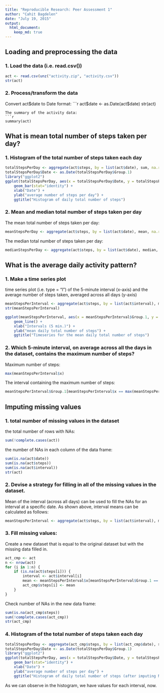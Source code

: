 ```yaml
---
title: "Reproducible Research: Peer Assessment 1"
author: "Cahit Bagdelen"
date: "July 19, 2015"
output: 
  html_document:
    keep_md: true
---
```



## Loading and preprocessing the data

### 1. Load the data (i.e. read.csv())

```r
act <- read.csv(unz("activity.zip", "activity.csv"))
str(act)
```

### 2. Process/transform the data
Convert act$date to Date format:
```r
act$date <- as.Date(act$date)
str(act)
```
The summary of the activity data:
```r
summary(act)
```

## What is mean total number of steps taken per day?

### 1. Histogram of the total number of steps taken each day
```r
totalStepsPerDay <- aggregate(act$steps, by = list(act$date), sum, na.rm = TRUE )
totalStepsPerDay$Date <- as.Date(totalStepsPerDay$Group.1)
library("ggplot2")
ggplot(totalStepsPerDay, aes(x = totalStepsPerDay$Date, y = totalStepsPerDay$x)) + 
    geom_bar(stat="identity") + 
    xlab("Date") + 
    ylab("average number of steps per day") +
    ggtitle("Histogram of daily total number of steps")
```

### 2. Mean and median total number of steps taken per day
The mean total number of steps taken per day:
```r
meanStepsPerDay <- aggregate(act$steps, by = list(act$date), mean, na.rm = TRUE )
```

The median total number of steps taken per day:
```r
medianStepsPerDay <- aggregate(act$steps, by = list(act$date), median, na.rm = TRUE )
```

## What is the average daily activity pattern?

### 1. Make a time series plot 
time series plot (i.e. type = "l") of the 5-minute interval (x-axis) and the average number of steps taken, averaged across all days (y-axis)
```r
meanStepsPerInterval <- aggregate(act$steps, by = list(act$interval), mean, na.rm = TRUE )
str(meanStepsPerInterval)

ggplot(meanStepsPerInterval, aes(x = meanStepsPerInterval$Group.1, y = meanStepsPerInterval$x)) +
    geom_line() + 
    xlab("Intervals (5 min.)") + 
    ylab("mean daily total number of steps") +
    ggtitle("Timeseries for the mean daily total number of steps")
```

### 2. Which 5-minute interval, on average across all the days in the dataset, contains the maximum number of steps?
Maximum number of steps:
```r
max(meanStepsPerInterval$x)
```
The interval containing the maximum number of steps: 
```r
meanStepsPerInterval$Group.1[meanStepsPerInterval$x == max(meanStepsPerInterval$x)]
```

## Imputing missing values

### 1. total number of missing values in the dataset
the total number of rows with NAs:
```r
sum(!complete.cases(act))
```
the number of NAs in each column of the data frame:
```r
sum(is.na(act$date))
sum(is.na(act$steps))
sum(is.na(act$interval))
str(act)
```

### 2. Devise a strategy for filling in all of the missing values in the dataset.
Mean of the interval (across all days) can be used to fill the NAs for an interval at a specific date.
As shown above, interval means can be calculated as follows:
```r
meanStepsPerInterval <- aggregate(act$steps, by = list(act$interval), mean, na.rm = TRUE )
```

### 3. Fill missing values:
Create a new dataset that is equal to the original dataset but with the missing data filled in.
```r
act_cmp <- act
n <- nrow(act)
for (i in 1:n) {
    if (is.na(act$steps[i])) {
        interval <- act$interval[i]
        mean <- meanStepsPerInterval$x[meanStepsPerInterval$Group.1 == interval]
        act_cmp$steps[i] <- mean
    }
}
```

Check number of NAs in the new data frame:
```r
sum(is.na(act_cmp$steps))
sum(!complete.cases(act_cmp))
str(act_cmp)
```

### 4. Histogram of the total number of steps taken each day
```r
totalStepsPerDay <- aggregate(act_cmp$steps, by = list(act_cmp$date), sum, na.rm = TRUE )
totalStepsPerDay$Date <- as.Date(totalStepsPerDay$Group.1)
library("ggplot2")
ggplot(totalStepsPerDay, aes(x = totalStepsPerDay$Date, y = totalStepsPerDay$x)) + 
    geom_bar(stat="identity") + 
    xlab("Date") + 
    ylab("average number of steps per day") +
    ggtitle("Histogram of daily total number of steps (after imputing NAs)")
```
As we can observe in the histogram, we have values for each interval, now.
